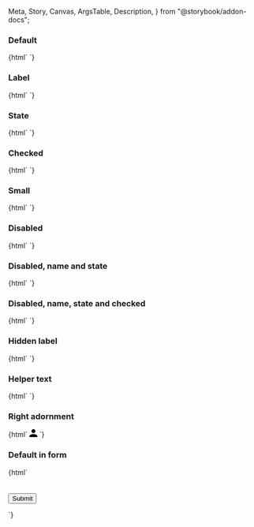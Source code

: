   Meta,
  Story,
  Canvas,
  ArgsTable,
  Description,
} from "@storybook/addon-docs";

<Meta title="Web Components/Switch" component="ic-switch" />

<Description markdown={readme} />

### Default

<Canvas>
  <Story name="Default">{html` <ic-switch label="Label"></ic-switch> `}</Story>
</Canvas>

### Label

<Canvas>
  <Story name="Name">{html` <ic-switch label="Label"></ic-switch> `}</Story>
</Canvas>

### State

<Canvas>
  <Story name="State">
    {html` <ic-switch show-state="true" label="Label"></ic-switch> `}
  </Story>
</Canvas>

### Checked

<Canvas>
  <Story name="Checked">
    {html`
      <ic-switch checked="true" label="Label" show-state="true"></ic-switch>
    `}
  </Story>
</Canvas>

### Small

<Canvas>
  <Story name="Small">
    {html` <ic-switch small show-state="true" label="Label"></ic-switch> `}
  </Story>
</Canvas>

### Disabled

<Canvas>
  <Story name="Disabled">
    {html` <ic-switch disabled="true" label="Label"></ic-switch> `}
  </Story>
</Canvas>

### Disabled, name and state

<Canvas>
  <Story name="Disabled, name and state">
    {html`
      <ic-switch disabled="true" show-state="true" label="Label"></ic-switch>
    `}
  </Story>
</Canvas>

### Disabled, name, state and checked

<Canvas>
  <Story name="Disabled, name, state and checked">
    {html`
      <ic-switch
        disabled="true"
        show-state="true"
        label="Label"
        checked="true"
      ></ic-switch>
    `}
  </Story>
</Canvas>

### Hidden label

<Canvas>
  <Story name="ARIA label">
    {html` <ic-switch label="Custom label" hide-label="true"></ic-switch> `}
  </Story>
</Canvas>

### Helper text

<Canvas>
  <Story name="Helper text">{html`
    <ic-switch label="Label" helper-text="Helper Text"></ic-switch>
  `}</Story>
</Canvas>

### Right adornment

<Canvas>
  <Story name="Right adornment">{html`
    <ic-switch label="Right adornment">
      <svg
        slot="right-adornment"
        width="16"
        height="16"
        viewBox="0 0 16 16"
        fill="none"
        xmlns="http://www.w3.org/2000/svg"
      >
        <path
          d="M8 8C10.21 8 12 6.21 12 4C12 1.79 10.21 0 8 0C5.79 0 4 1.79 4 4C4 6.21 5.79 8 8 8ZM8 10C5.33 10 0 11.34 0 14V16H16V14C16 11.34 10.67 10 8 10Z"
          fill="black"
        />
      </svg>
    </ic-switch>
  `}</Story>
</Canvas>

### Default in form

<Canvas>
  <Story name="Default in form">{html`
    <form id="form" aria-label="test form">
      <ic-switch id="switch" label="custom label" hide-label="true"></ic-switch>
      <br />
      <br />
      <input type="submit" value="Submit" />
      <form>
        <script>
          const tcForm = document.getElementById("form");
          tcForm.addEventListener("submit", handleSubmit);
          function handleSubmit(e) {
            e.preventDefault();
            var data = "HTML Form Data (name: value): \\n";
            for (const element of document.getElementById("form").elements) {
              data += element.name + ": " + element.value + "\\n";
            }
            alert(data);
          }
        </script>
      </form>
    </form>
  `}</Story>
</Canvas>

